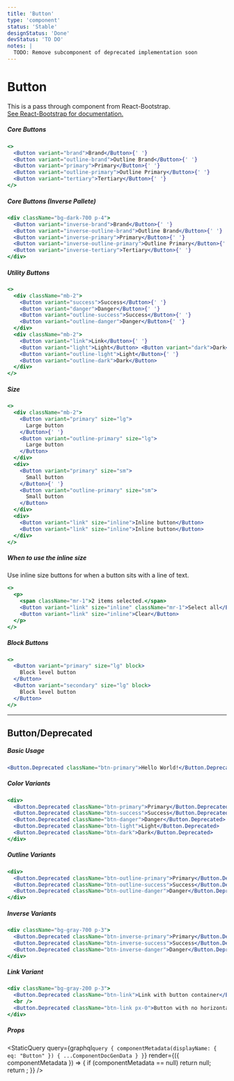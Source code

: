 ```yaml
---
title: 'Button'
type: 'component'
status: 'Stable'
designStatus: 'Done'
devStatus: 'TO DO'
notes: |
  TODO: Remove subcomponent of deprecated implementation soon
---
```



# Button

<SingleComponentStatus frontmatter={props?.pageContext?.frontmatter} />

<p style={{ fontSize: '1.5em' }}>
  This is a pass through component from React-Bootstrap.<br/>
  <a href="https://react-bootstrap.github.io/components/cards/" target="_blank" rel="noopener noreferrer">
    See React-Bootstrap for documentation.
  </a>
</p>

##### Core Buttons
```jsx live
<>
  <Button variant="brand">Brand</Button>{' '}
  <Button variant="outline-brand">Outline Brand</Button>{' '}
  <Button variant="primary">Primary</Button>{' '}
  <Button variant="outline-primary">Outline Primary</Button>{' '}
  <Button variant="tertiary">Tertiary</Button>{' '}
</>
```
##### Core Buttons (Inverse Pallete)
```jsx live
<div className="bg-dark-700 p-4">
  <Button variant="inverse-brand">Brand</Button>{' '}
  <Button variant="inverse-outline-brand">Outline Brand</Button>{' '}
  <Button variant="inverse-primary">Primary</Button>{' '}
  <Button variant="inverse-outline-primary">Outline Primary</Button>{' '}
  <Button variant="inverse-tertiary">Tertiary</Button>{' '}
</div>
```

##### Utility Buttons
```jsx live
<>
  <div className="mb-2">
    <Button variant="success">Success</Button>{' '}
    <Button variant="danger">Danger</Button>{' '}
    <Button variant="outline-success">Success</Button>{' '}
    <Button variant="outline-danger">Danger</Button>{' '}
  </div>
  <div className="mb-2">
    <Button variant="link">Link</Button>{' '}
    <Button variant="light">Light</Button> <Button variant="dark">Dark</Button>{' '}
    <Button variant="outline-light">Light</Button>{' '}
    <Button variant="outline-dark">Dark</Button>
  </div>
</>
```

##### Size

```jsx live
<>
  <div className="mb-2">
    <Button variant="primary" size="lg">
      Large button
    </Button>{' '}
    <Button variant="outline-primary" size="lg">
      Large button
    </Button>
  </div>
  <div>
    <Button variant="primary" size="sm">
      Small button
    </Button>{' '}
    <Button variant="outline-primary" size="sm">
      Small button
    </Button>
  </div>
  <div>
    <Button variant="link" size="inline">Inline button</Button>
    <Button variant="link" size="inline">Inline button</Button>
  </div>
</>
```

##### When to use the inline size

Use inline size buttons for when a button sits with a line of text.

```jsx live
<>
  <p>
    <span className="mr-1">2 items selected.</span>
    <Button variant="link" size="inline" className="mr-1">Select all</Button>
    <Button variant="link" size="inline">Clear</Button>
  </p>
</>
```

##### Block Buttons

```jsx live
<>
  <Button variant="primary" size="lg" block>
    Block level button
  </Button>
  <Button variant="secondary" size="lg" block>
    Block level button
  </Button>
</>
```

***

## Button/Deprecated

##### Basic Usage

```jsx live
<Button.Deprecated className="btn-primary">Hello World!</Button.Deprecated>
```

##### Color Variants

```jsx live
<div>
  <Button.Deprecated className="btn-primary">Primary</Button.Deprecated>
  <Button.Deprecated className="btn-success">Success</Button.Deprecated>
  <Button.Deprecated className="btn-danger">Danger</Button.Deprecated>
  <Button.Deprecated className="btn-light">Light</Button.Deprecated>
  <Button.Deprecated className="btn-dark">Dark</Button.Deprecated>
</div>
```

##### Outline Variants

```jsx live
<div>
  <Button.Deprecated className="btn-outline-primary">Primary</Button.Deprecated>
  <Button.Deprecated className="btn-outline-success">Success</Button.Deprecated>
  <Button.Deprecated className="btn-outline-danger">Danger</Button.Deprecated>
</div>
```

##### Inverse Variants

```jsx live
<div className="bg-gray-700 p-3">
  <Button.Deprecated className="btn-inverse-primary">Primary</Button.Deprecated>
  <Button.Deprecated className="btn-inverse-success">Success</Button.Deprecated>
  <Button.Deprecated className="btn-inverse-danger">Danger</Button.Deprecated>
</div>
```

##### Link Variant

```jsx live
<div className="bg-gray-200 p-3">
  <Button.Deprecated className="btn-link">Link with button container</Button.Deprecated>
  <br />
  <Button.Deprecated className="btn-link px-0">Button with no horizontal padding</Button.Deprecated>
</div>
```

##### Props

<StaticQuery
  query={graphql`
    query {
      componentMetadata(displayName: { eq: "Button" }) {
        ...ComponentDocGenData
      }
    }
  `}
  render={({ componentMetadata }) => {
    if (componentMetadata == null) return null;
    return <PropsTable propMetaData={componentMetadata.props} />;
  }}
/>
